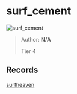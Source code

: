 
# surf_cement

![surf_cement](https://raw.githubusercontent.com/Sayt123/SurfMapPics/Maps-and-bonuses/csgo/surf_cement.jpg)

> Author: **N/A**
>
> Tier 4

## Records

[surfheaven](https://surfheaven.eu/map/surf_cement)
